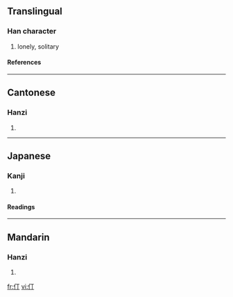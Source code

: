 {{see|停}}

==Translingual==
===Han character===
{{Han char|rn=9|rad=人|as=02|sn=4|four=2122<sub>0</sub>|canj=人一弓 (OMN)}}
# lonely, solitary
====References====
{{Han ref|kx=0091.110|dkj=00351|dj=0193.030|hdz=10108.010|uh=4EC3|ud=20163|bh=A4B1|bd=42161}}
----
==Cantonese==
===Hanzi===
{{yue-hanzi|jyut=|y=ding1}}
# {{defn|Cantonese}}
----
==Japanese==
===Kanji===
{{ja-kanji|grade=|rs=人02}}
# {{defn|Japanese}}
====Readings====
{{ja-readings|on=[[てい]] (tei)|kun=}}
----
==Mandarin==
===Hanzi===
{{cmn-hanzi|pin=[[dīng]] ([[ding1]])|wg=ting<sup>1</sup>}}
# {{defn|Mandarin}}

[[fr:仃]]
[[vi:仃]]